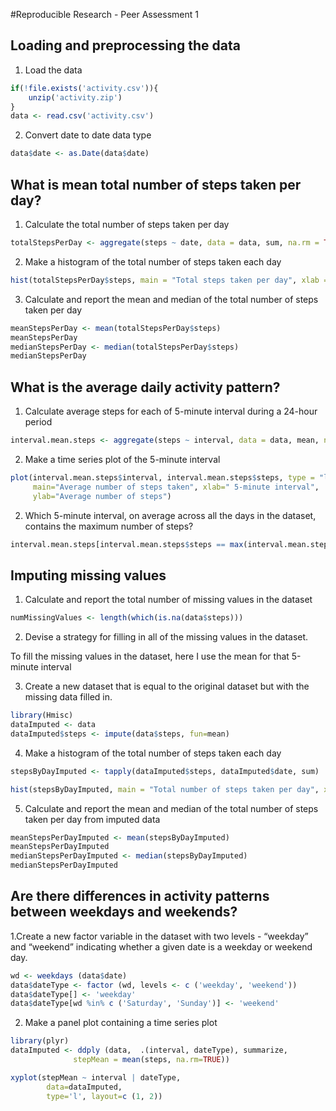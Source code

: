 #Reproducible Research - Peer Assessment 1

## Loading and preprocessing the data
1. Load the data

```r
if(!file.exists('activity.csv')){
    unzip('activity.zip')
}
data <- read.csv('activity.csv')
```
2. Convert date to date data type

```r
data$date <- as.Date(data$date) 
```

## What is mean total number of steps taken per day?
1. Calculate the total number of steps taken per day
```r
totalStepsPerDay <- aggregate(steps ~ date, data = data, sum, na.rm = TRUE)
```
2. Make a histogram of the total number of steps taken each day
```r
hist(totalStepsPerDay$steps, main = "Total steps taken per day", xlab = "number of steps", breaks=13)
```
  
3. Calculate and report the mean and median of the total number of steps taken per day
```r
meanStepsPerDay <- mean(totalStepsPerDay$steps)
meanStepsPerDay
medianStepsPerDay <- median(totalStepsPerDay$steps)
medianStepsPerDay
```


## What is the average daily activity pattern?

1. Calculate average steps for each of 5-minute interval during a 24-hour period

```r
interval.mean.steps <- aggregate(steps ~ interval, data = data, mean, na.rm = TRUE)
```
2. Make a time series plot of the 5-minute interval

```r
plot(interval.mean.steps$interval, interval.mean.steps$steps, type = "l", col="blue", 
     main="Average number of steps taken", xlab=" 5-minute interval", 
     ylab="Average number of steps")
```


2. Which 5-minute interval, on average across all the days in the dataset, contains the maximum number of steps?
```r
interval.mean.steps[interval.mean.steps$steps == max(interval.mean.steps$steps), ]
```

## Imputing missing values

1. Calculate and report the total number of missing values in the dataset
```r
numMissingValues <- length(which(is.na(data$steps)))

```

2. Devise a strategy for filling in all of the missing values in the dataset.

To fill the missing values in the dataset, here I use the mean for that 5-minute interval

3. Create a new dataset that is equal to the original dataset but with the missing data filled in.
```r
library(Hmisc)
dataImputed <- data
dataImputed$steps <- impute(data$steps, fun=mean)
```
4. Make a histogram of the total number of steps taken each day
```r
stepsByDayImputed <- tapply(dataImputed$steps, dataImputed$date, sum)

hist(stepsByDayImputed, main = "Total number of steps taken per day", xlab = "Steps", ylim =c(0, 25),breaks=13)
```

5. Calculate and report the mean and median of the total number of steps taken per day from imputed data
```r
meanStepsPerDayImputed <- mean(stepsByDayImputed)
meanStepsPerDayImputed
medianStepsPerDayImputed <- median(stepsByDayImputed)
medianStepsPerDayImputed
```

## Are there differences in activity patterns between weekdays and weekends?
1.Create a new factor variable in the dataset with two levels - "weekday" and "weekend" indicating whether a given date is a weekday or weekend day.

```r
wd <- weekdays (data$date)
data$dateType <- factor (wd, levels <- c ('weekday', 'weekend'))
data$dateType[] <- 'weekday'
data$dateType[wd %in% c ('Saturday', 'Sunday')] <- 'weekend'
```

2. Make a panel plot containing a time series plot

```r
library(plyr)
dataImputed <- ddply (data,  .(interval, dateType), summarize, 
              stepMean = mean(steps, na.rm=TRUE))

xyplot(stepMean ~ interval | dateType, 
        data=dataImputed,
        type='l', layout=c (1, 2))
```